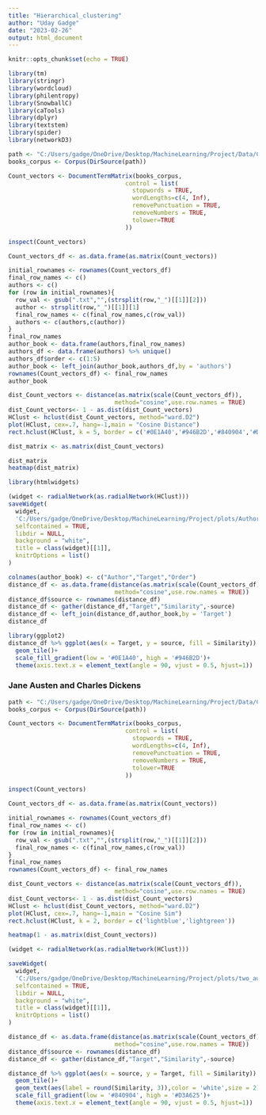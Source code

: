---
title: "Hierarchical_clustering"
author: "Uday Gadge"
date: "2023-02-26"
output: html_document
---

```{r setup, include=FALSE}
knitr::opts_chunk$set(echo = TRUE)
```

```{r}
library(tm)
library(stringr)
library(wordcloud)
library(philentropy)
library(SnowballC)
library(caTools)
library(dplyr)
library(textstem) 
library(spider)
library(networkD3)
```
```{r}
path <- "C:/Users/gadge/OneDrive/Desktop/MachineLearning/Project/Data/CleanBooks"
books_corpus <- Corpus(DirSource(path))
```

```{r}
Count_vectors <- DocumentTermMatrix(books_corpus,
                                 control = list(
                                   stopwords = TRUE, 
                                   wordLengths=c(4, Inf),
                                   removePunctuation = TRUE,
                                   removeNumbers = TRUE,
                                   tolower=TRUE
                                 ))
```


```{r}
inspect(Count_vectors)
```
```{r}
Count_vectors_df <- as.data.frame(as.matrix(Count_vectors))
```

```{r}
initial_rownames <- rownames(Count_vectors_df)
final_row_names <- c()
authors <- c()
for (row in initial_rownames){
  row_val <- gsub(".txt","",(strsplit(row,"_")[[1]][2]))
  author <- strsplit(row,"_")[[1]][1]
  final_row_names <- c(final_row_names,c(row_val))
  authors <- c(authors,c(author))
}
final_row_names
author_book <- data.frame(authors,final_row_names)
authors_df <- data.frame(authors) %>% unique()
authors_df$order <- c(1:5)
author_book <- left_join(author_book,authors_df,by = 'authors')
rownames(Count_vectors_df) <- final_row_names
author_book
```


```{r}

dist_Count_vectors <- distance(as.matrix(scale(Count_vectors_df)),
                              method="cosine",use.row.names = TRUE)
dist_Count_vectors<- 1 - as.dist(dist_Count_vectors)
HClust <- hclust(dist_Count_vectors, method="ward.D2")
plot(HClust, cex=.7, hang=-1,main = "Cosine Distance")
rect.hclust(HClust, k = 5, border = c('#0E1A40','#946B2D','#840904','#D3A625'))
```


```{r}
dist_matrix <- as.matrix(dist_Count_vectors)

dist_matrix
heatmap(dist_matrix)
```
```{r}
library(htmlwidgets)

(widget <- radialNetwork(as.radialNetwork(HClust)))
saveWidget(
  widget,
  'C:/Users/gadge/OneDrive/Desktop/MachineLearning/Project/plots/Authors.html',
  selfcontained = TRUE,
  libdir = NULL,
  background = "white",
  title = class(widget)[[1]],
  knitrOptions = list()
)
```

```{r}
colnames(author_book) <- c("Author","Target","Order")
distance_df <- as.data.frame(distance(as.matrix(scale(Count_vectors_df)),
                              method="cosine",use.row.names = TRUE))
distance_df$source <- rownames(distance_df)
distance_df <- gather(distance_df,"Target","Similarity",-source)
distance_df <- left_join(distance_df,author_book,by = 'Target')
distance_df
```

```{r}
library(ggplot2)
distance_df %>% ggplot(aes(x = Target, y = source, fill = Similarity)) +
  geom_tile()+
  scale_fill_gradient(low = '#0E1A40', high = '#946B2D')+
  theme(axis.text.x = element_text(angle = 90, vjust = 0.5, hjust=1))

```

### Jane Austen and Charles Dickens
```{r}
path <- "C:/Users/gadge/OneDrive/Desktop/MachineLearning/Project/Data/CleanBooks_v2"
books_corpus <- Corpus(DirSource(path))
```

```{r}
Count_vectors <- DocumentTermMatrix(books_corpus,
                                 control = list(
                                   stopwords = TRUE, 
                                   wordLengths=c(4, Inf),
                                   removePunctuation = TRUE,
                                   removeNumbers = TRUE,
                                   tolower=TRUE
                                 ))
```


```{r}
inspect(Count_vectors)
```
```{r}
Count_vectors_df <- as.data.frame(as.matrix(Count_vectors))
```

```{r}
initial_rownames <- rownames(Count_vectors_df)
final_row_names <- c()
for (row in initial_rownames){
  row_val <- gsub(".txt","",(strsplit(row,"_")[[1]][2]))
  final_row_names <- c(final_row_names,c(row_val))
}
final_row_names
rownames(Count_vectors_df) <- final_row_names
```


```{r}

dist_Count_vectors <- distance(as.matrix(scale(Count_vectors_df)),
                              method="cosine",use.row.names = TRUE)
dist_Count_vectors<- 1 - as.dist(dist_Count_vectors)
HClust <- hclust(dist_Count_vectors, method="ward.D2")
plot(HClust, cex=.7, hang=-1,main = "Cosine Sim")
rect.hclust(HClust, k = 2, border = c('lightblue','lightgreen'))
```
```{r}
heatmap(1 - as.matrix(dist_Count_vectors))
```
```{r}
(widget <- radialNetwork(as.radialNetwork(HClust)))

saveWidget(
  widget,
  'C:/Users/gadge/OneDrive/Desktop/MachineLearning/Project/plots/two_authors.html',
  selfcontained = TRUE,
  libdir = NULL,
  background = "white",
  title = class(widget)[[1]],
  knitrOptions = list()
)
```
```{r}
distance_df <- as.data.frame(distance(as.matrix(scale(Count_vectors_df)),
                              method="cosine",use.row.names = TRUE))
distance_df$source <- rownames(distance_df)
distance_df <- gather(distance_df,"Target","Similarity",-source)
```
```{r}
distance_df %>% ggplot(aes(x = source, y = Target, fill = Similarity)) +
  geom_tile()+
  geom_text(aes(label = round(Similarity, 3)),color = 'white',size = 2)+
  scale_fill_gradient(low = '#840904', high = '#D3A625')+
  theme(axis.text.x = element_text(angle = 90, vjust = 0.5, hjust=1))
```
